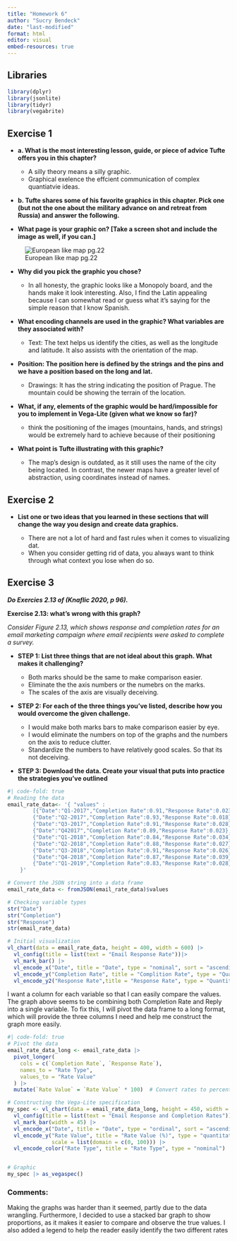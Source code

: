 ```yaml
---
title: "Homework 6"
author: "Sucry Bendeck"
date: "last-modified"
format: html
editor: visual
embed-resources: true
---
```


## Libraries

```r
library(dplyr)
library(jsonlite)
library(tidyr)
library(vegabrite)
```

## **Exercise 1**

-   **a. What is the most interesting lesson, guide, or piece of advice Tufte offers you in this chapter?**

    -   A silly theory means a silly graphic.
    -   Graphical exelence the effcient communication of complex quantiatvie ideas.

-   **b. Tufte shares some of his favorite graphics in this chapter. Pick one (but not the one about the military advance on and retreat from Russia) and answer the following.**

  - **What page is your graphic on? \[Take a screen shot and include the image as well, if you can.\]**

![European like map pg.22](maps-hw6.png)

- **Why did you pick the graphic you chose?**

  - In all honesty, the graphic looks like a Monopoly board, and the hands make it look interesting. Also, I find the Latin appealing because I can somewhat read or guess what it’s saying for the simple reason that I know Spanish.

- **What encoding channels are used in the graphic? What variables are they associated with?**

  - Text: The text helps us identify the cities, as well as the longitude and latitude. It also assists with the orientation of the map.

- **Position: The position here is defined by the strings and the pins and we have a position based on the long and lat.**

  - Drawings: It has the string indicating the position of Prague. The mountain could be showing the terrain of the location.

- **What, if any, elements of the graphic would be hard/impossible for you to implement in Vega-Lite (given what we know so far)?**

  - think the positioning of the images (mountains, hands, and strings) would be extremely hard to achieve because of their positioning

- **What point is Tufte illustrating with this graphic?**

  - The map's design is outdated, as it still uses the name of the city being located. In contrast, the newer maps have a greater level of abstraction, using coordinates instead of names.

## **Exercise 2**

-   **List one or two ideas that you learned in these sections that will change the way you design and create data graphics.**

    -   There are not a lot of hard and fast rules when it comes to visualizing dat.
    -   When you consider getting rid of data, you always want to think through what context you lose when do so.

## **Exercise 3**

***Do Exercies 2.13 of (Knaflic 2020, p 96).***

**Exercise 2.13: what’s wrong with this graph?**

*Consider Figure 2.13, which shows response and completion rates for an email marketing campaign where email recipients were asked to complete a survey.*

-   **STEP 1: List three things that are not ideal about this graph. What makes it challenging?**

    -   Both marks should be the same to make comparison easier.
    -   Eliminate the the axis numbers or the numebrs on the marks.
    -   The scales of the axis are visually deceiving.

-   **STEP 2: For each of the three things you’ve listed, describe how you would overcome the given challenge.**

    -   I would make both marks bars to make comparison easier by eye.
    -   I would eliminate the numbers on top of the graphs and the numbers on the axis to reduce clutter.
    -   Standardize the numbers to have relatively good scales. So that its not deceiving.

-   **STEP 3: Download the data. Create your visual that puts into practice the strategies you’ve outlined**

```r
#| code-fold: true
# Reading the data
email_rate_data<- '{ "values" :
        [{"Date":"Q1-2017","Completion Rate":0.91,"Response Rate":0.023},
        {"Date":"Q2-2017","Completion Rate":0.93,"Response Rate":0.018},
        {"Date":"Q3-2017","Completion Rate":0.91,"Response Rate":0.028},
        {"Date":"Q42017","Completion Rate":0.89,"Response Rate":0.023},
        {"Date":"Q1-2018","Completion Rate":0.84,"Response Rate":0.034},
        {"Date":"Q2-2018","Completion Rate":0.88,"Response Rate":0.027},
        {"Date":"Q3-2018","Completion Rate":0.91,"Response Rate":0.026},
        {"Date":"Q4-2018","Completion Rate":0.87,"Response Rate":0.039},
        {"Date":"Q1-2019","Completion Rate":0.83,"Response Rate":0.028}] 
    }'

# Convert the JSON string into a data frame
email_rate_data <- fromJSON(email_rate_data)$values

# Checking variable types
str("Date")
str("Completion")
str("Response")
str(email_rate_data)

# Initial visualization
vl_chart(data = email_rate_data, height = 400, width = 600) |>
  vl_config(title = list(text = "Email Response Rate"))|>
  vl_mark_bar() |>
  vl_encode_x("Date", title = "Date", type = "nominal", sort = "ascending") |>
  vl_encode_y("Completion Rate", title = "Complition Rate", type = "Quantitative" )|>
  vl_encode_y2("Response Rate",title = "Response Rate", type = "Quantitative")
```

I want a column for each variable so that I can easily compare the values. The graph above seems to be combining both Completion Rate and Reply into a single variable. To fix this, I will pivot the data frame to a long format, which will provide the three columns I need and help me construct the graph more easily.

```r
#| code-fold: true
# Pivot the data
email_rate_data_long <- email_rate_data |>
  pivot_longer(
    cols = c(`Completion Rate`, `Response Rate`),
    names_to = "Rate Type", 
    values_to = "Rate Value"
  ) |>
  mutate(`Rate Value` = `Rate Value` * 100)  # Convert rates to percentages

# Constructing the Vega-Lite specification
my_spec <- vl_chart(data = email_rate_data_long, height = 450, width = 600) |>
  vl_config(title = list(text = "Email Response and Completion Rates")) |>
  vl_mark_bar(width = 45) |>
  vl_encode_x("Date", title = "Date", type = "ordinal", sort = "ascending") |>
  vl_encode_y("Rate Value", title = "Rate Value (%)", type = "quantitative", 
              scale = list(domain = c(0, 100))) |>
  vl_encode_color("Rate Type", title = "Rate Type", type = "nominal")


# Graphic
my_spec |> as_vegaspec()

```

### Comments:

Making the graphs was harder than it seemed, partly due to the data wrangling. Furthermore, I decided to use a stacked bar graph to show proportions, as it makes it easier to compare and observe the true values. I also added a legend to help the reader easily identify the two different rates
